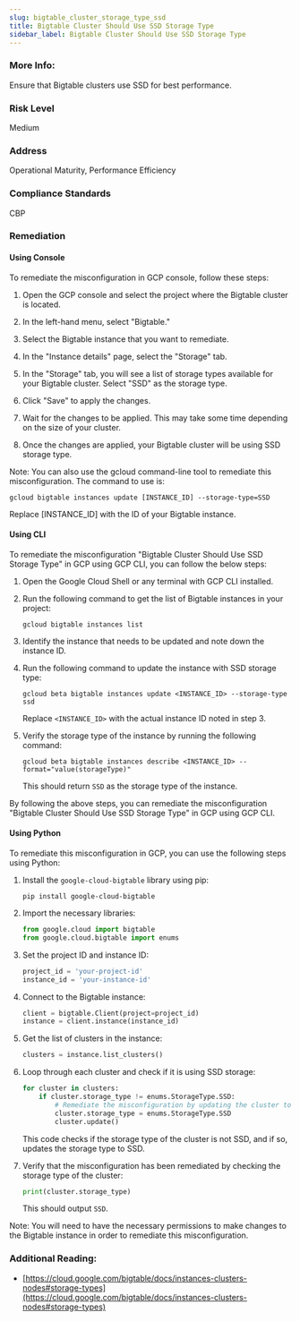 ```yaml
---
slug: bigtable_cluster_storage_type_ssd
title: Bigtable Cluster Should Use SSD Storage Type
sidebar_label: Bigtable Cluster Should Use SSD Storage Type
---
```


### More Info:

Ensure that Bigtable clusters use SSD for best performance.

### Risk Level

Medium

### Address

Operational Maturity, Performance Efficiency

### Compliance Standards

CBP

### Remediation

#### Using Console

To remediate the misconfiguration in GCP console, follow these steps:

1. Open the GCP console and select the project where the Bigtable cluster is located.

2. In the left-hand menu, select "Bigtable."

3. Select the Bigtable instance that you want to remediate.

4. In the "Instance details" page, select the "Storage" tab.

5. In the "Storage" tab, you will see a list of storage types available for your Bigtable cluster. Select "SSD" as the storage type.

6. Click "Save" to apply the changes.

7. Wait for the changes to be applied. This may take some time depending on the size of your cluster.

8. Once the changes are applied, your Bigtable cluster will be using SSD storage type.

Note: You can also use the gcloud command-line tool to remediate this misconfiguration. The command to use is:

```
gcloud bigtable instances update [INSTANCE_ID] --storage-type=SSD
```

Replace [INSTANCE_ID] with the ID of your Bigtable instance.

#### Using CLI

To remediate the misconfiguration "Bigtable Cluster Should Use SSD Storage Type" in GCP using GCP CLI, you can follow the below steps:

1. Open the Google Cloud Shell or any terminal with GCP CLI installed.

2. Run the following command to get the list of Bigtable instances in your project:

   ```
   gcloud bigtable instances list
   ```

3. Identify the instance that needs to be updated and note down the instance ID.

4. Run the following command to update the instance with SSD storage type:

   ```
   gcloud beta bigtable instances update <INSTANCE_ID> --storage-type ssd
   ```

   Replace `<INSTANCE_ID>` with the actual instance ID noted in step 3.

5. Verify the storage type of the instance by running the following command:

   ```
   gcloud beta bigtable instances describe <INSTANCE_ID> --format="value(storageType)"
   ```

   This should return `SSD` as the storage type of the instance.

By following the above steps, you can remediate the misconfiguration "Bigtable Cluster Should Use SSD Storage Type" in GCP using GCP CLI.

#### Using Python

To remediate this misconfiguration in GCP, you can use the following steps using Python:

1. Install the `google-cloud-bigtable` library using pip:

   ```
   pip install google-cloud-bigtable
   ```

2. Import the necessary libraries:

   ```python
   from google.cloud import bigtable
   from google.cloud.bigtable import enums
   ```

3. Set the project ID and instance ID:

   ```python
   project_id = 'your-project-id'
   instance_id = 'your-instance-id'
   ```

4. Connect to the Bigtable instance:

   ```python
   client = bigtable.Client(project=project_id)
   instance = client.instance(instance_id)
   ```

5. Get the list of clusters in the instance:

   ```python
   clusters = instance.list_clusters()
   ```

6. Loop through each cluster and check if it is using SSD storage:

   ```python
   for cluster in clusters:
       if cluster.storage_type != enums.StorageType.SSD:
           # Remediate the misconfiguration by updating the cluster to use SSD storage
           cluster.storage_type = enums.StorageType.SSD
           cluster.update()
   ```

   This code checks if the storage type of the cluster is not SSD, and if so, updates the storage type to SSD.

7. Verify that the misconfiguration has been remediated by checking the storage type of the cluster:

   ```python
   print(cluster.storage_type)
   ```

   This should output `SSD`.

Note: You will need to have the necessary permissions to make changes to the Bigtable instance in order to remediate this misconfiguration.


### Additional Reading:

- [https://cloud.google.com/bigtable/docs/instances-clusters-nodes#storage-types](https://cloud.google.com/bigtable/docs/instances-clusters-nodes#storage-types) 

